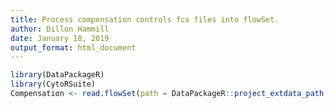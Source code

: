 ```yaml
---
title: Process compensation controls fcs files into flowSet.
author: Dillon Hammill
date: January 18, 2019
output_format: html_document
---
```

```r
library(DataPackageR)
library(CytoRSuite)
Compensation <- read.flowSet(path = DataPackageR::project_extdata_path('Compensation-Controls'), pattern = ".fcs")
```
